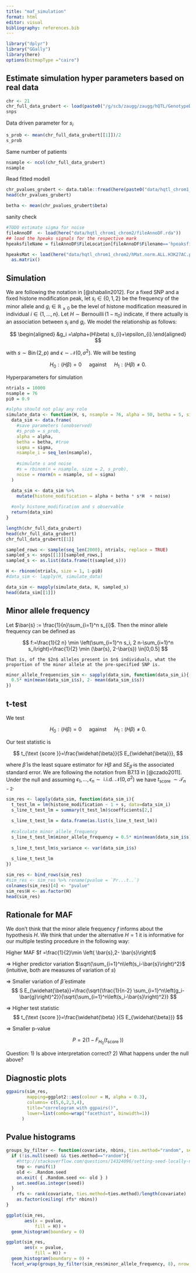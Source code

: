 ```yaml
---
title: "maf_simulation"
format: html
editor: visual
bibliography: references.bib
---
```


```r
library("dplyr")
library("GGally")
library(here)
options(bitmapType ="cairo")
```

## Estimate simulation hyper parameters based on real data

```r
chr <- 21
chr_full_data_grubert <- load(paste0("/g/scb/zaugg/zaugg/hQTL/GenotypeData/snps", chr, ".filtered.allGT.txt.rda"))
snps
```

Data driven parameter for $s_i$

```r
s_prob <- mean(chr_full_data_grubert[[1]])/2
s_prob
```

Same number of patients

```r
nsample <- ncol(chr_full_data_grubert)
nsample
```

Read fitted modell

```r
chr_pvalues_grubert <- data.table::fread(here(paste0("data/hqtl_chrom1_chrom2/results/cisQTLs_H3K27AC_chr",chr,".txt")))
head(chr_pvalues_grubert)
```

```r
betha <- mean(chr_pvalues_grubert$beta)
```

sanity check

```r
#TODO estimate sigma for noise
fileAnnoDF  <- load(here("data/hqtl_chrom1_chrom2/fileAnnoDF.rda"))
## load the hpeaks signals for the respective mark
hpeaksfileName = fileAnnoDF$FileLocation[fileAnnoDF$Filename=='hpeaksfileName'&fileAnnoDF$Mark==21]

hpeaksMat <- load(here("data/hqtl_chrom1_chrom2/hMat.norm.ALL.H3K27AC.peer_lS_5.txt.rda")) %>%
  as.matrix()
```

## Simulation

We are following the notation in [@shabalin2012]. For a fixed SNP and a fixed histone modification peak, let $s_i\in \{0,1,2\}$ be the frequency of the minor allele and $g_i \in \mathbb{R}_{\geq 0}$ be the level of histone modification measured in individual $i \in \{1,\ldots, n\}$. Let $H \sim \mathop{Bernouilli}(1-\pi_0)$ indicate, if there actually is an association between $s_i$ and $g_i$. We model the relationship as follows:

$$
\begin{aligned} &g_i =\alpha+(H\beta)  s_{i}+\epsilon_{i}.\end{aligned}
$$

with $s \sim \operatorname{Bin}(2,p)$ and $\epsilon \sim \mathcal{N}\left(0, \sigma^2\right)$. We will be testing

$$
H_0: (H\beta) =0 \quad \text { against } \quad H_1: (H\beta) \neq 0.  
$$

Hyperparameters for simulation

```r
ntrials = 10000
nsample = 76
pi0 = 0.9
```

```r
#alpha should not play any role
simulate_data <- function(H, s, nsample = 76, alpha = 50, betha = 5, sigma = 100){
  data_sim <- data.frame(
    #save parameters (unobserved)
    #s_prob = s_prob,
    alpha = alpha,
    betha = betha, #true
    sigma = sigma,
    nsample_i = seq_len(nsample),
    
    #simulate s and noise
    #s = rbinom(n = nsample, size = 2, s_prob),
    noise = rnorm(n = nsample, sd = sigma)
  )

  data_sim <- data_sim %>% 
    mutate(histone_modification = alpha + betha * s*H  + noise)
  
  #only histone_modification and s observable
  return(data_sim)
}
```

```r
length(chr_full_data_grubert)
head(chr_full_data_grubert)
chr_full_data_grubert[[1]]
```

```r
sampled_rows <- sample(seq_len(2000), ntrials, replace = TRUE)
sampled_s <- snps[[1]][sampled_rows,]
sampled_s <- as.list(data.frame(t(sampled_s)))
```

```r
H <- rbinom(ntrials, size = 1, 1-pi0)
#data_sim <- lapply(H, simulate_data)

data_sim <- mapply(simulate_data, H, sampled_s)
head(data_sim[[1]])
```

## Minor allele frequency

Let $\bar{s} := \frac{1}{n}\sum_{i=1}^n s_{i}$. Then the minor allele frequency can be defined as

$$
f:=\frac{1}{2 n} \min \left(\sum_{i=1}^n s_i, 2 n-\sum_{i=1}^n s_i\right)=\frac{1}{2} \min (\bar{s}, 2-\bar{s}) \in[0,0.5]
$$

    That is, of the $2n$ alleles present in $n$ individuals, what the proportion of the minor allele at the pre-specified SNP is.

```r
minor_allele_frequencies_sim <- sapply(data_sim, function(data_sim_i){
  0.5* min(mean(data_sim_i$s), 2- mean(data_sim_i$s))
})
```

## t-test

We test

$$
H_0: (H\beta) =0 \quad \text { against } \quad H_1: (H\beta) \neq 0.  
$$

Our test statistic is

$$
t_{\text {score }}=\frac{\widehat{\beta}}{S E_{\widehat{\beta}}},
$$

where $\widehat{\beta}$ is the least square estimator for $H\beta$ and $S E_{\widehat{\beta}}$ is the associated standard error. We are following the notation from B7.13 in [@czado2011]. Under the null and assuming $\epsilon_{1},\ldots , \epsilon_{n} \sim \text { i.i.d. } \mathcal{N}\left(0, \sigma^2\right)$ we have $t_{\text {score }} \sim \mathcal{T}_{n-2}$.

```r
sim_res <- lapply(data_sim, function(data_sim_i){
  t_test_lm = lm(histone_modification ~ 1 + s, data=data_sim_i)
  s_line_t_test_lm = summary(t_test_lm)$coefficients[2,]
  
  s_line_t_test_lm = data.frame(as.list(s_line_t_test_lm))
  
  #calculate minor_allele_frequency
  s_line_t_test_lm$minor_allele_frequency = 0.5* min(mean(data_sim_i$s), 2- mean(data_sim_i$s))
  
  s_line_t_test_lm$s_variance <- var(data_sim_i$s)
  
  s_line_t_test_lm
})

sim_res <- bind_rows(sim_res)
#sim_res <- sim_res %>% rename(pvalue = `Pr...t..`)
colnames(sim_res)[4] <- "pvalue"
sim_res$H <- as.factor(H)
head(sim_res)
```

## Rationale for MAF

We don't think that the minor allele frequency $f$ informs about the hypothesis $H$. We think that under the alternative $H=1$ it is informative for our multiple testing procedure in the following way:

Higher MAF $f =\frac{1}{2}\min \left( \bar{s},2- \bar{s}\right)$

$\Rightarrow$ Higher predictor variation $\sqrt{\sum_{i=1}^n\left(s_i-\bar{s}\right)^2}$ (intuitive, both are measures of variation of $s$)

$\Rightarrow$ Smaller variation of $\widehat{\beta}$ estimate $$
S E_{\widehat{\beta}}=\frac{\sqrt{\frac{1}{n-2} \sum_{i=1}^n\left(g_i-\bar{g}\right)^2}}{\sqrt{\sum_{i=1}^n\left(s_i-\bar{s}\right)^2}}
$$

$\Rightarrow$ Higher test statistic $$
t_{\text {score }}=\frac{\widehat{\beta} }{S E_{\widehat{\beta}}}
$$

$\Rightarrow$ Smaller p-value

$$P = 2(1-F_{H_0}(t_{\text {score }}))$$

::: callout-note
Question: 1) Is above interpretation correct? 2) What happens under the null above?
:::

## Diagnostic plots

```r
ggpairs(sim_res, 
        mapping=ggplot2::aes(colour = H, alpha = 0.3),
        columns= c(5,6,2,3,4), 
        title="correlogram with ggpairs()",
        lower=list(combo=wrap("facethist", binwidth=1))
      ) 

```

## Pvalue histograms

```r
groups_by_filter <- function(covariate, nbins, ties.method="random", seed=NULL){
  if (!is.null(seed) && ties.method=="random"){
    #http://stackoverflow.com/questions/14324096/setting-seed-locally-not-globally-in-r?rq=1
    tmp <- runif(1)
    old <- .Random.seed
    on.exit( { .Random.seed <<- old } )
    set.seed(as.integer(seed)) 
  }
	rfs <- rank(covariate, ties.method=ties.method)/length(covariate)
	as.factor(ceiling( rfs* nbins))
}
```

```r
ggplot(sim_res, 
       aes(x = pvalue,
           fill = H)) +
  geom_histogram(boundary = 0) 
```

```r
ggplot(sim_res, 
       aes(x = pvalue,
           fill = H)) +
  geom_histogram(boundary = 0) +
  facet_wrap(groups_by_filter(sim_res$minor_allele_frequency, 8), nrow = 2)
```
